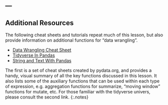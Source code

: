 
---
---

## Additional Resources

The following cheat sheets and tutorials repeat much of this lesson, but also
provide information on additional functions for "data wrangling".

- [Data Wrangling Cheat Sheet]
- [Tidyverse In Pandas]
- [String and Text With Pandas]

The first is a set of cheat sheets created by pydata.org, and
provides a handy, visual summary of all the key functions discussed in this
lesson. It also lists some of the auxiliary functions that can be used within
each type of expression, e.g. aggregation functions for summarize, "moving
window" functions for mutate, etc. For those familiar with the tidyverse univers, 
please consult the second link.
{:.notes}

[Data Wrangling Cheat Sheet]: https://pandas.pydata.org/Pandas_Cheat_Sheet.pdf
[Tidyverse In Pandas]:https://stmorse.github.io/journal/tidyverse-style-pandas.html
[String and Text With Pandas]: https://pandas.pydata.org/pandas-docs/stable/user_guide/text.html


